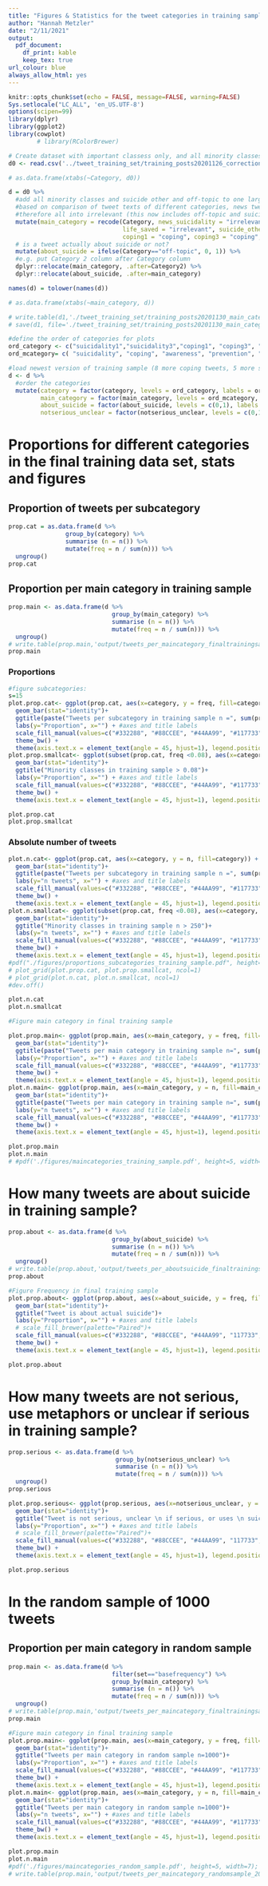 ```yaml
---
title: "Figures & Statistics for the tweet categories in training sample"
author: "Hannah Metzler"
date: "2/11/2021"
output: 
  pdf_document:
    df_print: kable
    keep_tex: true
url_colour: blue
always_allow_html: yes
---
```


```r
knitr::opts_chunk$set(echo = FALSE, message=FALSE, warning=FALSE)
Sys.setlocale("LC_ALL", 'en_US.UTF-8')
options(scipen=99)
library(dplyr)
library(ggplot2)
library(cowplot)
        # library(RColorBrewer)
```


```r
# Create dataset with important classess only, and all minority classes combined with irrelevant tweets
d0 <- read.csv('../tweet_training_set/training_posts20201126_corrections_true_label_errors.tsv', header=TRUE, sep='\t')

# as.data.frame(xtabs(~Category, d0))

d = d0 %>% 
  #add all minority classes and suicide other and off-topic to one large class called "irrelevant":
  #based on comparison of tweet texts of different categories, news tweets are really different from personal coping or suicidality tweets, 
  #therefore all into irrelevant (this now includes off-topic and suicide_other tweets, to limit classes to 6 for the machine learning model)
  mutate(main_category = recode(Category, news_suicidality = "irrelevant", news_coping = "irrelevant", bereaved_negative = "irrelevant", bereaved_coping = "irrelevant", 
                                life_saved = "irrelevant", suicide_other = "irrelevant", "off-topic" = "irrelevant", 
                                coping1 = "coping", coping3 = "coping", suicidality1 = "suicidality", suicidality3 = "suicidality")) %>% 
  # is a tweet actually about suicide or not?
  mutate(about_suicide = ifelse(Category=="off-topic", 0, 1)) %>%
  #e.g. put Category 2 column after Category column
  dplyr::relocate(main_category, .after=Category2) %>%
  dplyr::relocate(about_suicide, .after=main_category)

names(d) = tolower(names(d))

# as.data.frame(xtabs(~main_category, d))

# write.table(d1,'./tweet_training_set/training_posts20201130_main_categories.tsv', sep='\t', row.names=F)
# save(d1, file='./tweet_training_set/training_posts20201130_main_categories.R')

#define the order of categories for plots
ord_category <- c("suicidality1","suicidality3","coping1", "coping3", "news_coping", "news_suicidality", "bereaved_negative", "bereaved_coping","awareness", "prevention",  "werther", "life_saved", "suicide_other","off-topic")
ord_mcategory= c( "suicidality", "coping", "awareness", "prevention", "werther", "irrelevant")

#load newest version of training sample (8 more coping tweets, 5 more suicidality, 9 more bereaved)
d <- d %>% 
  #order the categories
  mutate(category = factor(category, levels = ord_category, labels = ord_category),
         main_category = factor(main_category, levels = ord_mcategory, labels = ord_mcategory),
         about_suicide = factor(about_suicide, levels = c(0,1), labels = c("no", "yes")),
         notserious_unclear = factor(notserious_unclear, levels = c(0,1), labels = c("no", "yes")))
```

# Proportions for different categories in the final training data set, stats and figures 

##  Proportion of tweets per subcategory 

```r
prop.cat = as.data.frame(d %>% 
                group_by(category) %>%
                summarise (n = n()) %>%
                mutate(freq = n / sum(n))) %>%
  ungroup()
prop.cat
```

## Proportion per main category in training sample

```r
prop.main <- as.data.frame(d %>%
                             group_by(main_category) %>%
                             summarise (n = n()) %>%
                             mutate(freq = n / sum(n))) %>% 
  ungroup()
# write.table(prop.main,'output/tweets_per_maincategory_finaltrainingsample_20210104.tsv', sep='\t', row.names=F)
prop.main
```
### Proportions

```r
#figure subcategories:
s=15
plot.prop.cat<- ggplot(prop.cat, aes(x=category, y = freq, fill=category)) + #dataset and variables to plot
  geom_bar(stat="identity")+
  ggtitle(paste("Tweets per subcategory in training sample n =", sum(prop.cat$n,2)))+
  labs(y="Proportion", x="") + #axes and title labels
  scale_fill_manual(values=c("#332288", "#88CCEE", "#44AA99", "#117733", '#999933', '#DDCC77', '#CC6677', "#882255", "#332288", "#88CCEE", "#44AA99", "#AA4499", "#999999",  "#444444"))+
  theme_bw() +  
  theme(axis.text.x = element_text(angle = 45, hjust=1), legend.position="none", text=element_text(size=s))
plot.prop.smallcat<- ggplot(subset(prop.cat, freq <0.08), aes(x=category, y = freq, fill=category)) + #dataset and variables to plot
  geom_bar(stat="identity")+
  ggtitle("Minority classes in training sample > 0.08")+
  labs(y="Proportion", x="") + #axes and title labels
  scale_fill_manual(values=c("#332288", "#88CCEE", "#44AA99", "#117733", '#999933', '#DDCC77', '#CC6677', "#882255", "#AA4499"))+
  theme_bw() +  
  theme(axis.text.x = element_text(angle = 45, hjust=1), legend.position="none", text=element_text(size=s))

plot.prop.cat
plot.prop.smallcat
```

### Absolute number of tweets

```r
plot.n.cat<- ggplot(prop.cat, aes(x=category, y = n, fill=category)) + #dataset and variables to plot
  geom_bar(stat="identity")+
  ggtitle(paste("Tweets per subcategory in training sample n =", sum(prop.cat$n,2)))+
  labs(y="n tweets", x="") + #axes and title labels
  scale_fill_manual(values=c("#332288", "#88CCEE", "#44AA99", "#117733", '#999933', '#DDCC77', '#CC6677', "#882255", "#332288", "#88CCEE", "#44AA99", "#AA4499", "#999999",  "#444444"))+
  theme_bw() +  
  theme(axis.text.x = element_text(angle = 45, hjust=1), legend.position="none", text=element_text(size=s))
plot.n.smallcat<- ggplot(subset(prop.cat, freq <0.08), aes(x=category, y = n, fill=category)) + #dataset and variables to plot
  geom_bar(stat="identity")+
  ggtitle("Minority classes in training sample n > 250")+
  labs(y="n tweets", x="") + #axes and title labels
  scale_fill_manual(values=c("#332288", "#88CCEE", "#44AA99", "#117733", '#999933', '#DDCC77', '#CC6677', "#882255", "#AA4499"))+
  theme_bw() +  
  theme(axis.text.x = element_text(angle = 45, hjust=1), legend.position="none", text=element_text(size=s))
#pdf("./figures/proportions_subcategories_training_sample.pdf", height=10, width=7)
# plot_grid(plot.prop.cat, plot.prop.smallcat, ncol=1)
# plot_grid(plot.n.cat, plot.n.smallcat, ncol=1)
#dev.off()

plot.n.cat
plot.n.smallcat
```


```r
#Figure main category in final training sample

plot.prop.main<- ggplot(prop.main, aes(x=main_category, y = freq, fill=main_category)) + #dataset and variables to plot
  geom_bar(stat="identity")+
  ggtitle(paste("Tweets per main category in training sample n=", sum(prop.main$n,2)))+
  labs(y="Proportion", x="") + #axes and title labels
  scale_fill_manual(values=c("#332288", "#88CCEE", "#44AA99", "#117733", '#999933', '#DDCC77', '#CC6677', "#882255", "#AA4499"))+
  theme_bw() +  
  theme(axis.text.x = element_text(angle = 45, hjust=1), legend.position="none", text=element_text(size=s))
plot.n.main<- ggplot(prop.main, aes(x=main_category, y = n, fill=main_category)) + #dataset and variables to plot
  geom_bar(stat="identity")+
  ggtitle(paste("Tweets per main category in training sample n=", sum(prop.main$n,2)))+
  labs(y="n tweets", x="") + #axes and title labels
  scale_fill_manual(values=c("#332288", "#88CCEE", "#44AA99", "#117733", '#999933', '#DDCC77', '#CC6677', "#882255", "#AA4499"))+
  theme_bw() +  
  theme(axis.text.x = element_text(angle = 45, hjust=1), legend.position="none", text=element_text(size=s))

plot.prop.main
plot.n.main
# #pdf('./figures/maincategories_training_sample.pdf', height=5, width=7); plot.prop.main; plot.n.main; #dev.off()

```

# How many tweets are about suicide in training sample? 

```r
prop.about <- as.data.frame(d %>%
                             group_by(about_suicide) %>%
                             summarise (n = n()) %>%
                             mutate(freq = n / sum(n))) %>% 
  ungroup()
# write.table(prop.about,'output/tweets_per_aboutsuicide_finaltrainingsample_20210104.tsv', sep='\t', row.names=F)
prop.about
```


```r
#Figure Frequency in final training sample
plot.prop.about<- ggplot(prop.about, aes(x=about_suicide, y = freq, fill=about_suicide)) + #dataset and variables to plot
  geom_bar(stat="identity")+
  ggtitle("Tweet is about actual suicide")+
  labs(y="Proportion", x="") + #axes and title labels
  # scale_fill_brewer(palette="Paired")+
  scale_fill_manual(values=c("#332288", "#88CCEE", "#44AA99", "117733", '#CC6677', "#882255"))+
  theme_bw() +  
  theme(axis.text.x = element_text(angle = 45, hjust=1), legend.position="none", text=element_text(size=s))

plot.prop.about
```

# How many tweets are not serious, use metaphors or unclear if serious in training sample?
```r
prop.serious <- as.data.frame(d %>%
                              group_by(notserious_unclear) %>%
                              summarise (n = n()) %>%
                              mutate(freq = n / sum(n))) %>% 
  ungroup()
prop.serious
```


```r
plot.prop.serious<- ggplot(prop.serious, aes(x=notserious_unclear, y = freq, fill=notserious_unclear)) + #dataset and variables to plot
  geom_bar(stat="identity")+
  ggtitle("Tweet is not serious, unclear \n if serious, or uses \n suicide as metaphor")+
  labs(y="Proportion", x="") + #axes and title labels
  # scale_fill_brewer(palette="Paired")+
  scale_fill_manual(values=c("#332288", "#88CCEE", "#44AA99", "117733", '#CC6677', "#882255"))+
  theme_bw() +  
  theme(axis.text.x = element_text(angle = 45, hjust=1), legend.position="none", text=element_text(size=s))

plot.prop.serious
```


# In the random sample of 1000 tweets 

## Proportion per main category in random sample
```r
prop.main <- as.data.frame(d %>%
                             filter(set=="basefrequency") %>% 
                             group_by(main_category) %>%
                             summarise (n = n()) %>%
                             mutate(freq = n / sum(n))) %>% 
  ungroup()
# write.table(prop.main,'output/tweets_per_maincategory_finaltrainingsample_20210104.tsv', sep='\t', row.names=F)
prop.main
```

```r
#Figure main category in final training sample
plot.prop.main<- ggplot(prop.main, aes(x=main_category, y = freq, fill=main_category)) + #dataset and variables to plot
  geom_bar(stat="identity")+
  ggtitle("Tweets per main category in random sample n=1000")+
  labs(y="Proportion", x="") + #axes and title labels
  scale_fill_manual(values=c("#332288", "#88CCEE", "#44AA99", "#117733", '#999933', '#DDCC77', '#CC6677', "#882255", "#AA4499"))+
  theme_bw() +  
  theme(axis.text.x = element_text(angle = 45, hjust=1), legend.position="none", text=element_text(size=s))
plot.n.main<- ggplot(prop.main, aes(x=main_category, y = n, fill=main_category)) + #dataset and variables to plot
  geom_bar(stat="identity")+
  ggtitle("Tweets per main category in random sample n=1000")+
  labs(y="n tweets", x="") + #axes and title labels
  scale_fill_manual(values=c("#332288", "#88CCEE", "#44AA99", "#117733", '#999933', '#DDCC77', '#CC6677', "#882255", "#AA4499"))+
  theme_bw() +  
  theme(axis.text.x = element_text(angle = 45, hjust=1), legend.position="none", text=element_text(size=s))

plot.prop.main
plot.n.main
#pdf('./figures/maincategories_random_sample.pdf', height=5, width=7); plot.prop.main; plot.n.main; #dev.off()
# write.table(prop.main,'output/tweets_per_maincategory_randomsample_20210104.tsv', sep='\t', row.names=F)
```